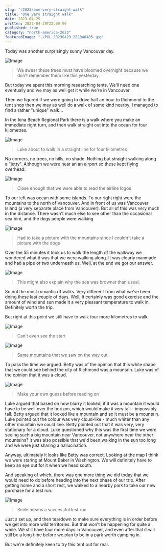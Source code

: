 ```yaml
---
slug: "/2023/one-very-straight-walk"
title: "One very straight walk"
date: 2023-04-29
written: 2023-04-29T22:00:00
published: true
category: "north-america-2023"
featuredImage: "./PXL_20230429_222040405.jpg"
---
```


Today was another surprisingly sunny Vancouver day.

![Image](PXL_20230429_184648080.jpg)

> We swear these trees must have bloomed overnight because we don't remember them like this yesterday.

But today we spent this morning researching tents.  We'll need one eventually and we may as well get it while we're in Vancouver.

Then we figured if we were going to drive half an hour to Richmond to the tent shop then we may as well do a walk of some kind nearby.  I managed to find a rather "unique" walk...

In the Iona Beach Regional Park there is a walk where you make an immediate right turn, and then walk straight out into the ocean for four kilometres.

![Image](PXL_20230429_214122607.jpg)

> Luke about to walk in a straight line for four kilometres

No corners, no trees, no hills, no shade.  Nothing but straight walking along a "jetty".  Although we were near an an airport so these kept flying overhead:

![Image](PXL_20230429_214823226.jpg)

> Close enough that we were able to read the airline logos

To our left was ocean with some islands.  To our right right were the mountains to the north of Vancouver.  And in front of us was Vancouver Island (a very separate place from Vancouver).  But all of this was very much in the distance.  There wasn't much else to see other than the occasional sea bird, and the dogs people were walking

![Image](PXL_20230429_222649288.jpg)

> Had to take a picture with the mountains since I couldn't take a picture with the dogs

Over the 55 minutes it took us to walk the length of the walkway we wondered what it was that we were walking along.  It was clearly manmade and had a pipe or two underneath us.  Well, at the end we got our answer.

![Image](PXL_20230429_223153804.jpg)

> This might also explain why the sea was browner than usual.

So not the most romantic of walks.  Very different from what we've been doing these last couple of days.  Well, it certainly was good exercise and the amount of wind and sun made it a very pleasant temperature to walk in.  Definitely worth the trip.

But right at this point we still have to walk four more kilometres to walk.

![Image](PXL_20230429_222040405.jpg)

> Can't even see the start

![Image](PXL_20230429_224739582.jpg)

> Same mountains that we saw on the way out

To pass the time we argued.  Betty was of the opinion that this white shape that we could see behind the city of Richmond was a mountain.  Luke was of the opinion that it was a cloud.

![Image](PXL_20230429_225018035.jpg)

> Make your own guess before reading on

Luke argued that based on how blurry it looked, if it was a mountain it would have to be well over the horizon, which would make it very tall - impossibly tall.  Betty argued that it looked like a mountain and so it must be a mountain.  Luke pointed out the colour was very cloud-like - much whiter than any other mountain we could see.  Betty pointed out that it was very, very stationary for a cloud.  Luke questioned why this was the first time we were seeing such a big mountain near Vancouver, not anywhere near the other mountains?  It was also possible that we'd been walking in the sun too long and we were just sharing a hallucination.

Anyway, ultimately it looks like Betty was correct.  Looking at the map I think we were staring at Mount Baker in Washington.  We will definitely have to keep an eye out for it when we head south.

And speaking of which, there was one more thing we did today that we would need to do before heading into the next phase of our trip.  After getting home and a short rest, we walked to a nearby park to take our new purchase for a test run.

![Image](PXL_20230430_005036453.jpg)

> Smile means a successful test run

Just a set up, and then teardown to make sure everything is in order before we get into more wild territories.  But that won't be happening for quite a while.  We still have four more days in Vancouver, and even after that it will still be a long time before we plan to be in a park worth camping in.

But we're definitely keen to try this tent out for real.